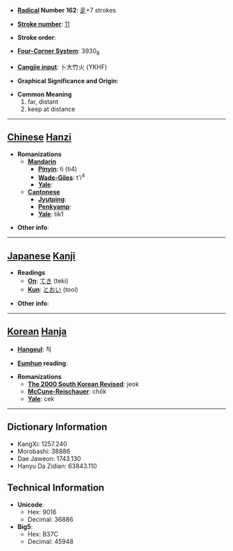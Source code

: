 * '''[[Wiktionary:Chinese radical index| Radical]] Number 162''': [[Wiktionary:Chinese radical index 辵|辵]]+7 strokes

* '''[[Wiktionary:Chinese total strokes index|Stroke number]]''': [[Wiktionary:Chinese total strokes index 11|11]]

* '''Stroke order''': 

* '''[[Wiktionary:Chinese four corner index|Four-Corner System]]''': 3930<sub>8</sub>

* '''[[Wiktionary:Chinese Cangjie index|Cangjie input]]''': 卜大竹火 (YKHF)

* '''Graphical Significance and Origin''': 

* '''Common Meaning'''
*#far, distant
*# keep at distance


----

== [[Chinese]] [[Hanzi]] ==

* '''Romanizations'''
** '''[[Mandarin]]'''
*** '''[[Pinyin]]''': tì (ti4)
*** '''[[Wade-Giles]]''': t'i<sup>4</sup>
*** '''[[Yale]]''': 
** '''[[Cantonese]]'''
*** '''[[Jyutping]]''':
*** '''[[Penkyamp]]''': 
*** '''[[Yale]]''': tik1

* '''Other info''': 

----

== [[Japanese]] [[Kanji]] ==

* '''Readings'''
** '''[[On]]''': [[てき]] (teki)
** '''[[Kun]]''': [[とおい]] (tooi)

* '''Other info''':  

----

== [[Korean]] [[Hanja]] ==

* '''[[Hangeul]]''': 적

* '''[[Eumhun]] reading''': 

* '''Romanizations'''
** '''[[The 2000 South Korean Revised Romanization|The 2000 South Korean Revised]]''': jeok
** '''[[McCune-Reischauer]]''': chŏk
** '''[[Yale]]''': cek

----

== Dictionary Information ==

* KangXi: 1257.240
* Morobashi: 38886
* Dae Jaweon: 1743.130
* Hanyu Da Zidian: 63843.110

== Technical Information ==

* '''Unicode''':
** Hex: 9016
** Decimal: 36886
* '''Big5''':
** Hex: B37C
** Decimal: 45948